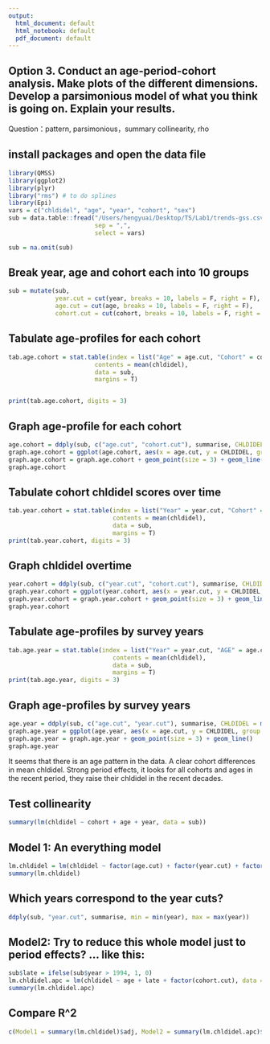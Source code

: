 ```yaml
---
output:
  html_document: default
  html_notebook: default
  pdf_document: default
---
```


## Option 3. Conduct an age-period-cohort analysis. Make plots of the different dimensions. Develop a parsimonious model of what you think is going on. Explain your results.

Question：pattern, parsimonious，summary collinearity, rho

## install packages and open the data file
```r
library(QMSS)
library(ggplot2)
library(plyr)
library("rms") # to do splines
library(Epi)
vars = c("chldidel", "age", "year", "cohort", "sex")
sub = data.table::fread("/Users/hengyuai/Desktop/TS/Lab1/trends-gss.csv",
                        sep = ",",
                        select = vars)

sub = na.omit(sub)
```


## Break year, age and cohort each into 10 groups
```r
sub = mutate(sub, 
             year.cut = cut(year, breaks = 10, labels = F, right = F),
             age.cut = cut(age, breaks = 10, labels = F, right = F),
             cohort.cut = cut(cohort, breaks = 10, labels = F, right = F))
```


## Tabulate age-profiles for each cohort
```r
tab.age.cohort = stat.table(index = list("Age" = age.cut, "Cohort" = cohort.cut),
                        contents = mean(chldidel),
                        data = sub,
                        margins = T)


print(tab.age.cohort, digits = 3)
```


## Graph age-profile for each cohort
```r
age.cohort = ddply(sub, c("age.cut", "cohort.cut"), summarise, CHLDIDEL = mean(chldidel))
graph.age.cohort = ggplot(age.cohort, aes(x = age.cut, y = CHLDIDEL, group = cohort.cut, color = factor(cohort.cut)))
graph.age.cohort = graph.age.cohort + geom_point(size = 3) + geom_line()
graph.age.cohort
```


## Tabulate cohort chldidel scores over time
```r
tab.year.cohort = stat.table(index = list("Year" = year.cut, "Cohort" = cohort.cut),
                             contents = mean(chldidel),
                             data = sub,
                             margins = T)
print(tab.year.cohort, digits = 3)
```


## Graph chldidel overtime
```r
year.cohort = ddply(sub, c("year.cut", "cohort.cut"), summarise, CHLDIDEL = mean(chldidel))
graph.year.cohort = ggplot(year.cohort, aes(x = year.cut, y = CHLDIDEL, group = cohort.cut, color = factor(cohort.cut)))
graph.year.cohort = graph.year.cohort + geom_point(size = 3) + geom_line()
graph.year.cohort
```


## Tabulate age-profiles by survey years
```r
tab.age.year = stat.table(index = list("Year" = year.cut, "AGE" = age.cut),
                             contents = mean(chldidel),
                             data = sub,
                             margins = T)
print(tab.age.year, digits = 3)
```


## Graph age-profiles by survey years
```r
age.year = ddply(sub, c("age.cut", "year.cut"), summarise, CHLDIDEL = mean(chldidel))
graph.age.year = ggplot(age.year, aes(x = age.cut, y = CHLDIDEL, group = year.cut, color = factor(year.cut)))
graph.age.year = graph.age.year + geom_point(size = 3) + geom_line()
graph.age.year
```

It seems that there is an age pattern in the data.
A clear cohort differences in mean chldidel.
Strong period effects, it looks for all cohorts and ages in the recent period, they raise their chldidel in the recent decades.


## Test collinearity
```r
summary(lm(chldidel ~ cohort + age + year, data = sub))
```


## Model 1: An everything model
```r
lm.chldidel = lm(chldidel ~ factor(age.cut) + factor(year.cut) + factor(cohort.cut), data = sub)
summary(lm.chldidel)
```


## Which years correspond to the year cuts?
```r
ddply(sub, "year.cut", summarise, min = min(year), max = max(year))
```


## Model2: Try to reduce this whole model just to period effects? … like this:
```r
sub$late = ifelse(sub$year > 1994, 1, 0)
lm.chldidel.apc = lm(chldidel ~ age + late + factor(cohort.cut), data = sub)
summary(lm.chldidel.apc)
```


## Compare R^2
```r
c(Model1 = summary(lm.chldidel)$adj, Model2 = summary(lm.chldidel.apc)$adj)
```
